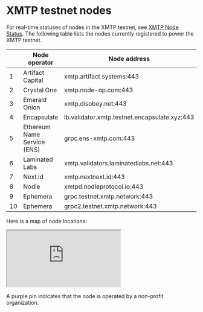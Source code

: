 # XMTP testnet nodes

For real-time statuses of nodes in the XMTP testnet, see [XMTP Node Status](https://status.testnet.xmtp-partners.xyz/).
The following table lists the nodes currently registered to power the XMTP testnet.

|  | Node operator | Node address |
|-----|---------------|--------------|
| 1 | Artifact Capital | xmtp.artifact.systems:443 |
| 2 | Crystal One | xmtp.node-op.com:443 |
| 3 | Emerald Onion | xmtp.disobey.net:443 |
| 4 | Encapsulate | lb.validator.xmtp.testnet.encapsulate.xyz:443 |
| 5 | Ethereum Name Service (ENS) | grpc.ens-xmtp.com:443 |
| 6 | Laminated Labs | xmtp.validators.laminatedlabs.net:443 |
| 7 | Next.id | xmtp.nextnext.id:443 |
| 8 | Nodle | xmtpd.nodleprotocol.io:443 |
| 9 | Ephemera | grpc.testnet.xmtp.network:443 |
| 10 | Ephemera | grpc2.testnet.xmtp.network:443 |

Here is a map of node locations:

<div style={{ position: "relative", paddingBottom: "56.25%", height: 0, overflow: "hidden" }}>
  <iframe
    src="https://www.google.com/maps/d/embed?mid=18y4nFTXQKdgiSJCQbEGl5dojPoHL3LQ&ehbc=2E312F&noprof=1"
    style={{ position: "absolute", top: 0, left: 0, width: "100%", height: "100%", border: 0 }}
    allowFullScreen=""
    loading="lazy"
  ></iframe>
</div>

A purple pin indicates that the node is operated by a non-profit organization.